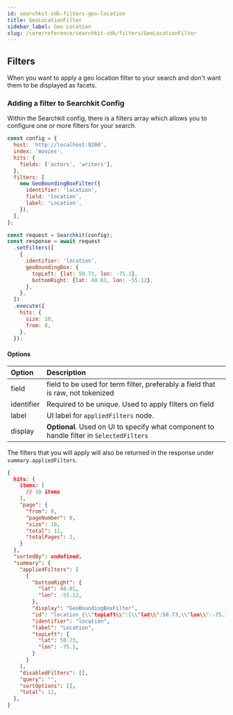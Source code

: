```yaml
---
id: searchkit-sdk-filters-geo-location
title: GeoLocationFilter
sidebar_label: Geo Location
slug: /core/reference/searchkit-sdk/filters/GeoLocationFilter
---
```


## Filters

When you want to apply a geo location filter to your search and don't want them to be displayed as facets.

### Adding a filter to Searchkit Config

Within the Searchkit config, there is a filters array which allows you to configure one or more filters for your search.

```javascript
const config = {
  host: 'http://localhost:9200',
  index: 'movies',
  hits: {
    fields: ['actors', 'writers'],
  },
  filters: [
    new GeoBoundingBoxFilter({
      identifier: 'location',
      field: 'location',
      label: 'Location',
    }),
  ],
};

const request = Searchkit(config);
const response = await request
  .setFilters([
    {
      identifier: 'location',
      geoBoundingBox: {
        topLeft: {lat: 50.73, lon: -75.1},
        bottomRight: {lat: 40.01, lon: -55.12},
      },
    },
  ])
  .execute({
    hits: {
      size: 10,
      from: 0,
    },
  });
```

#### Options

| Option | Description |
| :-- | :-- |
| field | field to be used for term filter, preferably a field that is raw, not tokenized |
| identifier | Required to be unique. Used to apply filters on field |
| label | UI label for `appliedFilters` node. |
| display | **Optional**. Used on UI to specify what component to handle filter in `SelectedFilters` |

The filters that you will apply will also be returned in the response under `summary.appliedFilters`.

```json
{
  hits: {
    items: [
      // 10 items
    ],
    "page": {
      "from": 0,
      "pageNumber": 0,
      "size": 10,
      "total": 11,
      "totalPages": 2,
    }
  },
  "sortedBy": undefined,
  "summary": {
    "appliedFilters": [
      {
        "bottomRight": {
          "lat": 40.01,
          "lon": -55.12,
        },
        "display": "GeoBoundingBoxFilter",
        "id": "location_{\\"topLeft\\":{\\"lat\\":50.73,\\"lon\\":-75.1},\\"bottomRight\\":{\\"lat\\":40.01,\\"lon\\":-55.12}}",
        "identifier": "location",
        "label": "Location",
        "topLeft": {
          "lat": 50.73,
          "lon": -75.1,
        }
      }
    ],
    "disabledFilters": [],
    "query": "",
    "sortOptions": [],
    "total": 11,
  },
}
```
